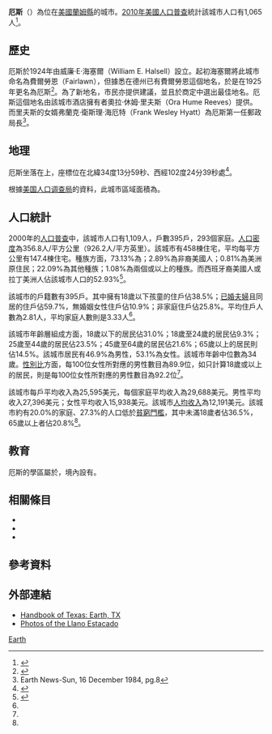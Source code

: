 {{Infobox settlement
| name = 厄斯
| native_name =Earth
| settlement_type = [[城市|城市]]
| image_skyline = Earth_Sign.jpg
| image_alt  = Earth Welcome Sign
| image_caption = 歡迎來到「厄斯」
| map_caption = 
| pushpin_map = Texas
| pushpin_relief = yes
| pushpin_label = 
| pushpin_label_position = right
| pushpin_map_alt = 
| pushpin_map_caption = 厄斯在德州的位置
| latd  = 34 |latm  = 13 |lats  = 59 |latNS  = N
| longd = 102 |longm = 24 |longs = 39 |longEW = W
| coor_pinpoint =
| coordinates_type =
| coordinates_display = inline,title
| coordinates_footnotes   =
| subdivision_type = 國家
| subdivision_name = {{flag|United States}}
| subdivision_type1 = 州
| subdivision_name1 = {{flag|Texas}}
| subdivision_type2 = 縣
| subdivision_name2 = [[蘭姆縣_(德克薩斯州)|蘭姆縣]]
| subdivision_type3 = 地區
| subdivision_name3 = {{le|埃斯塔卡多平原|Llano Estacado|埃斯塔卡多}}
| established_title = 設立時間
| established_date = 1924年
| founder = 
| unit_pref  = US
| elevation_footnotes =<ref name=gnis>{{cite gnis|id=1356561|name= Earth}}</ref>
| elevation_ft = 3694
| population_footnotes =
| population_total = 1065
| population_as_of = [[2010年美國人口普查|2010]]
| timezone1  = [[北美中部时区|北美中部时区]]
| utc_offset1 = -6
| timezone1_DST = 
| utc_offset1_DST = 
| postal_code_type = [[美國郵區編號|郵區編號]]
| postal_code = 79031
| area_code_type = 區域代碼
| area_code  = 806
| website = {{URL| http://www.tshaonline.org/handbook/online/articles/hje02|Handbook of Texas: Earth}}
| footnotes  = 
}}
'''厄斯'''（{{lang-en|'''Earth'''}}）為位在[[美國|美國]]{{le|西德克薩斯州|West Texas}}[[蘭姆縣_(德克薩斯州)|蘭姆縣]]的城市。[[2010年美國人口普查|2010年美國人口普查]]統計該城市人口有1,065人<ref name="Census 2010">{{Cite web| url=http://factfinder2.census.gov| title=Profile of General Population and Housing Characteristics: 2010 Demographic Profile Data (DP-1): Earth city, Texas| publisher=U.S. Census Bureau, American Factfinder| accessdate=January 26, 2012| archive-date=2013-09-11| archive-url=https://web.archive.org/web/20130911234518/http://factfinder2.census.gov/| dead-url=no}}</ref>。

==歷史==
厄斯於1924年由威廉·E·海塞爾（William E. Halsell）設立。起初海塞爾將此城市命名為費爾勞恩（Fairlawn），但據悉在德州已有費爾勞恩這個地名，於是在1925年更名為厄斯<ref>{{cite web|url=http://www.tshaonline.org/handbook/online/articles/hje02|title=Earth, Texas|work=Handbook of Texas Online|accessdate=17 April 2010|author=Hunt, W.R.|archive-date=2020-08-05|archive-url=https://web.archive.org/web/20200805084324/https://tshaonline.org/handbook/online/articles/hje02|dead-url=no}}</ref>。為了新地名，市民亦提供建議，並且於商定中選出最佳地名。厄斯這個地名由該城市酒店擁有者奧拉·休姆·里夫斯（Ora Hume Reeves）提供。而里夫斯的女婿弗蘭克·衛斯理·海厄特（Frank Wesley Hyatt）為厄斯第一任郵政局長<ref>Earth News-Sun, 16 December 1984, pg.8</ref>。

==地理==
厄斯坐落在{{le|埃斯塔卡多平原|Llano Estacado}}上，座標位在北緯34度13分59秒、西經102度24分39秒處<ref name="GR1">{{cite web|url=http://www.census.gov/geo/www/gazetteer/gazette.html|publisher=[[美国人口调查局|美国人口调查局]]|accessdate=2011-04-23|date=2011-02-12|title=US Gazetteer files: 2010, 2000, and 1990|archive-url=https://web.archive.org/web/20060720110047/http://www.census.gov/geo/www/gazetteer/gazette.html|archive-date=2006-07-20|dead-url=yes}}</ref>。

根據[[美国人口调查局|美国人口调查局]]的資料，此城市區域面積為{{convert|3.1|km2|sqmi}}。

==人口統計==
{{US Census population
|1950= 539
|1960= 1104
|1970= 1152
|1980= 1512
|1990= 1228
|2000= 1109
|2010= 1065
|estyear=2014
|estimate=1029
|estref=<ref name="USCensusEst2014">{{cite web|url=http://www.census.gov/popest/data/cities/totals/2014/SUB-EST2014.html|title=Annual Estimates of the Resident Population for Incorporated Places: April 1, 2010 to July 1, 2014|accessdate=June 4, 2015|archive-url=https://web.archive.org/web/20150523034651/https://www.census.gov/popest/data/cities/totals/2014/SUB-EST2014.html|archive-date=2015-05-23|dead-url=yes}}</ref>
|footnote=<center>U.S. Decennial Census<ref name="DecennialCensus">{{cite web|url=http://www.census.gov/prod/www/decennial.html|title=Census of Population and Housing|publisher=Census.gov|accessdate=June 4, 2015|archive-date=2015-05-12|archive-url=https://www.webcitation.org/6YSasqtfX?url=http://www.census.gov/prod/www/decennial.html|dead-url=no}}</ref></center>
}}
2000年的[[人口普查|人口普查]]中，該城市人口有1,109人，戶數395戶，293個家庭。[[人口密度|人口密度]]為356.8人/平方公里（926.2人/平方英里）。該城市有458棟住宅，平均每平方公里有147.4棟住宅。種族方面，73.13%為{{le|美國種族和民族|Race and ethnicity in the United States Census|白人}}；2.89%為非裔美國人；0.81%為美洲原住民；22.09%為其他種族；1.08%為兩個或以上的種族。而西班牙裔美國人或拉丁美洲人佔該城市人口的52.93%<ref name="GR2">{{cite web|url=http://factfinder2.census.gov|publisher=[[美国人口调查局|美国人口调查局]]|accessdate=2008-01-31|title=American FactFinder|archive-date=2013-09-11|archive-url=https://web.archive.org/web/20130911234518/http://factfinder2.census.gov/|dead-url=no}}</ref>。

該城市的戶籍數有395戶。其中擁有18歲以下孩童的住戶佔38.5%；[[婚姻|已婚夫婦]]且同居的住戶佔59.7%，無婚姻女性住戶佔10.9%；非家庭住戶佔25.8%。平均住戶人數為2.81人，平均家庭人數則是3.33人<ref name ="GR2"/>。

該城市年齡層組成方面，18歲以下的居民佔31.0%；18歲至24歲的居民佔9.3%；25歲至44歲的居民佔23.5%；45歲至64歲的居民佔21.6%；65歲以上的居民則佔14.5%。該城市居民有46.9%為男性，53.1%為女性。該城市年齡中位數為34歲。[[性別比|性別比]]方面，每100位女性所對應的男性數目為89.9位，如只計算18歲或以上的居民，則是每100位女性所對應的男性數目為92.2位<ref name="GR2" />。

該城市每戶平均收入為25,595美元，每個家庭平均收入為29,688美元。男性平均收入27,396美元；女性平均收入15,938美元。該城市[[人均收入|人均收入]]為12,191美元。該城市約有20.0%的家庭、27.3%的人口低於[[貧窮門檻|貧窮門檻]]，其中未滿18歲者佔36.5%，65歲以上者佔20.8%<ref name="GR2" />。

==教育==
厄斯的學區屬於{{le|斯普林萊克-厄斯獨立學區|Springlake-Earth Independent School District}}，境內設有{{le|斯普林萊克-厄斯中學|Springlake-Earth High School}}。

==相關條目==
*{{le|黑水源|Blackwater Draw}}
*{{le|X工廠|Plant X}}
*{{le|埃斯塔卡多平原|Llano Estacado}}

==參考資料==
{{reflist}}

==外部連結==
*[http://www.tshaonline.org/handbook/online/articles/hje02 Handbook of Texas: Earth, TX] {{Wayback|url=http://www.tshaonline.org/handbook/online/articles/hje02 |date=20200805084324 }}
*[https://sites.google.com/site/photosbyleaflet/home/photos-of-the-llano-estacado Photos of the Llano Estacado]{{Wayback|url=https://sites.google.com/site/photosbyleaflet/home/photos-of-the-llano-estacado |date=20130921061612 }}

<!--{{蘭姆縣 (德克薩斯州)}}-->

[[Category:得克萨斯州城市|Earth]]